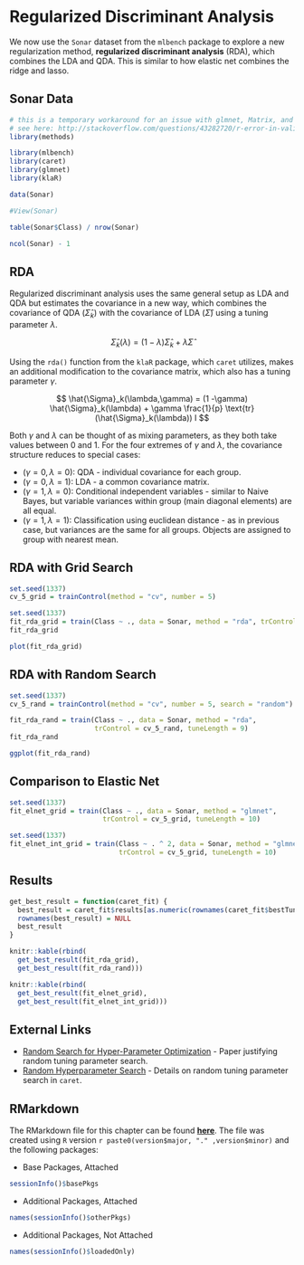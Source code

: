 # Regularized Discriminant Analysis

We now use the  `Sonar` dataset from the `mlbench` package to explore a new regularization method, **regularized discriminant analysis** (RDA), which combines the LDA and QDA. This is similar to how elastic net combines the ridge and lasso.

## Sonar Data

```r
# this is a temporary workaround for an issue with glmnet, Matrix, and R version 3.3.3
# see here: http://stackoverflow.com/questions/43282720/r-error-in-validobject-object-when-running-as-script-but-not-in-console
library(methods)
```

```r
library(mlbench)
library(caret)
library(glmnet)
library(klaR)
```

```r
data(Sonar)
```

```r
#View(Sonar)
```

```r
table(Sonar$Class) / nrow(Sonar)
```

```r
ncol(Sonar) - 1
```

## RDA

Regularized discriminant analysis uses the same general setup as LDA and QDA but estimates the covariance in a new way, which combines the covariance of QDA $(\hat{\Sigma}_k)$ with the covariance of LDA $(\hat{\Sigma})$ using a tuning parameter $\lambda$.

$$
\hat{\Sigma}_k(\lambda) = (1-\lambda)\hat{\Sigma}_k + \lambda \hat{\Sigma}
$$

Using the `rda()` function from the `klaR` package, which `caret` utilizes, makes an additional modification to the covariance matrix, which also has a tuning parameter $\gamma$.

$$
\hat{\Sigma}_k(\lambda,\gamma) = (1 -\gamma) \hat{\Sigma}_k(\lambda) + \gamma \frac{1}{p} \text{tr}(\hat{\Sigma}_k(\lambda)) I
$$

Both $\gamma$ and $\lambda$ can be thought of as mixing parameters, as they both take values between 0 and 1. For the four extremes of $\gamma$ and $\lambda$, the covariance structure reduces to special cases:

- $(\gamma=0, \lambda=0)$: QDA - individual covariance for each group.
- $(\gamma=0, \lambda=1)$: LDA - a common covariance matrix.
- $(\gamma=1, \lambda=0)$: Conditional independent variables - similar to Naive Bayes, but variable variances within group (main diagonal elements) are all equal.
- $(\gamma=1, \lambda=1)$: Classification using euclidean distance - as in previous case, but variances are the same for all groups. Objects are assigned to group with nearest mean.


## RDA with Grid Search

```r
set.seed(1337)
cv_5_grid = trainControl(method = "cv", number = 5)
```

```r
set.seed(1337)
fit_rda_grid = train(Class ~ ., data = Sonar, method = "rda", trControl = cv_5_grid)
fit_rda_grid
```

```r
plot(fit_rda_grid)
```

## RDA with Random Search


```r
set.seed(1337)
cv_5_rand = trainControl(method = "cv", number = 5, search = "random")
```

```r
fit_rda_rand = train(Class ~ ., data = Sonar, method = "rda",
                     trControl = cv_5_rand, tuneLength = 9)
fit_rda_rand
```

```r
ggplot(fit_rda_rand)
```


## Comparison to Elastic Net

```r
set.seed(1337)
fit_elnet_grid = train(Class ~ ., data = Sonar, method = "glmnet",
                       trControl = cv_5_grid, tuneLength = 10)
```

```r
set.seed(1337)
fit_elnet_int_grid = train(Class ~ . ^ 2, data = Sonar, method = "glmnet",
                           trControl = cv_5_grid, tuneLength = 10)
```


## Results

```r
get_best_result = function(caret_fit) {
  best_result = caret_fit$results[as.numeric(rownames(caret_fit$bestTune)), ]
  rownames(best_result) = NULL
  best_result
}
```

```r
knitr::kable(rbind(
  get_best_result(fit_rda_grid),
  get_best_result(fit_rda_rand)))
```

```r
knitr::kable(rbind(
  get_best_result(fit_elnet_grid),
  get_best_result(fit_elnet_int_grid)))

```


## External Links

- [Random Search for Hyper-Parameter Optimization](http://www.jmlr.org/papers/volume13/bergstra12a/bergstra12a) - Paper justifying random tuning parameter search.
- [Random Hyperparameter Search](https://topepo.github.io/caret/random-hyperparameter-search.html) - Details on random tuning parameter search in `caret`.


## RMarkdown

The RMarkdown file for this chapter can be found [**here**](31-rda.Rmd). The file was created using `R` version `r paste0(version$major, "." ,version$minor)` and the following packages:

- Base Packages, Attached

```r
sessionInfo()$basePkgs
```

- Additional Packages, Attached

```r
names(sessionInfo()$otherPkgs)
```

- Additional Packages, Not Attached

```r
names(sessionInfo()$loadedOnly)
```

